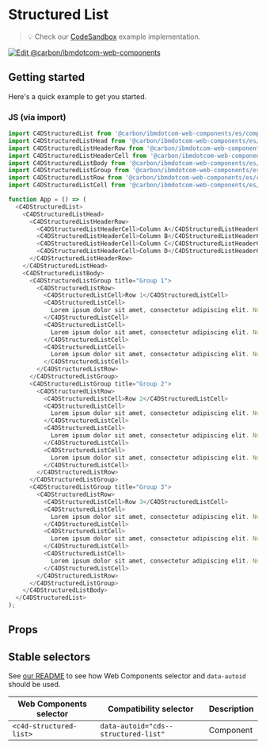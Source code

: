 
# Structured List

> 💡 Check our
> [CodeSandbox](https://stackblitz.com/github/carbon-design-system/carbon-for-ibm-dotcom/tree/main/packages/web-components/examples/codesandbox/components-react/structured-list)
> example implementation.

[![Edit @carbon/ibmdotcom-web-components](https://developer.stackblitz.com/img/open_in_stackblitz.svg)](https://stackblitz.com/github/carbon-design-system/carbon-for-ibm-dotcom/tree/main/packages/web-components/examples/codesandbox/components-react/structured-list)

## Getting started

Here's a quick example to get you started.

### JS (via import)

```javascript
import C4DStructuredList from '@carbon/ibmdotcom-web-components/es/components-react/structured-list/structured-list';
import C4DStructuredListHead from '@carbon/ibmdotcom-web-components/es/components-react/structured-list/structured-list-head';
import C4DStructuredListHeaderRow from '@carbon/ibmdotcom-web-components/es/components-react/structured-list/structured-list-header-row';
import C4DStructuredListHeaderCell from '@carbon/ibmdotcom-web-components/es/components-react/structured-list/structured-list-header-cell';
import C4DStructuredListBody from '@carbon/ibmdotcom-web-components/es/components-react/structured-list/structured-list-body';
import C4DStructuredListGroup from '@carbon/ibmdotcom-web-components/es/components-react/structured-list/structured-list-group';
import C4DStructuredListRow from '@carbon/ibmdotcom-web-components/es/components-react/structured-list/structured-list-row';
import C4DStructuredListCell from '@carbon/ibmdotcom-web-components/es/components-react/structured-list/structured-list-cell';

function App = () => (
  <C4DStructuredList>
    <C4DStructuredListHead>
      <C4DStructuredListHeaderRow>
        <C4DStructuredListHeaderCell>Column A</C4DStructuredListHeaderCell>
        <C4DStructuredListHeaderCell>Column B</C4DStructuredListHeaderCell>
        <C4DStructuredListHeaderCell>Column C</C4DStructuredListHeaderCell>
        <C4DStructuredListHeaderCell>Column D</C4DStructuredListHeaderCell>
      </C4DStructuredListHeaderRow>
    </C4DStructuredListHead>
    <C4DStructuredListBody>
      <C4DStructuredListGroup title="Group 1">
        <C4DStructuredListRow>
          <C4DStructuredListCell>Row 1</C4DStructuredListCell>
          <C4DStructuredListCell>
            Lorem ipsum dolor sit amet, consectetur adipiscing elit. Nunc dui magna, finibus id tortor sed, aliquet bibendum augue. Aenean posuere sem vel euismod dignissim.
          </C4DStructuredListCell>
          <C4DStructuredListCell>
            Lorem ipsum dolor sit amet, consectetur adipiscing elit. Nunc dui magna, finibus id tortor sed, aliquet bibendum augue. Aenean posuere sem vel euismod dignissim.
          </C4DStructuredListCell>
          <C4DStructuredListCell>
            Lorem ipsum dolor sit amet, consectetur adipiscing elit. Nunc dui magna, finibus id tortor sed, aliquet bibendum augue. Aenean posuere sem vel euismod dignissim.
          </C4DStructuredListCell>
        </C4DStructuredListRow>
      </C4DStructuredListGroup>
      <C4DStructuredListGroup title="Group 2">
        <C4DStructuredListRow>
          <C4DStructuredListCell>Row 2</C4DStructuredListCell>
          <C4DStructuredListCell>
            Lorem ipsum dolor sit amet, consectetur adipiscing elit. Nunc dui magna, finibus id tortor sed, aliquet bibendum augue. Aenean posuere sem vel euismod dignissim.
          </C4DStructuredListCell>
          <C4DStructuredListCell>
            Lorem ipsum dolor sit amet, consectetur adipiscing elit. Nunc dui magna, finibus id tortor sed, aliquet bibendum augue. Aenean posuere sem vel euismod dignissim.
          </C4DStructuredListCell>
          <C4DStructuredListCell>
            Lorem ipsum dolor sit amet, consectetur adipiscing elit. Nunc dui magna, finibus id tortor sed, aliquet bibendum augue. Aenean posuere sem vel euismod dignissim.
          </C4DStructuredListCell>
        </C4DStructuredListRow>
      </C4DStructuredListGroup>
      <C4DStructuredListGroup title="Group 3">
        <C4DStructuredListRow>
          <C4DStructuredListCell>Row 3</C4DStructuredListCell>
          <C4DStructuredListCell>
            Lorem ipsum dolor sit amet, consectetur adipiscing elit. Nunc dui magna, finibus id tortor sed, aliquet bibendum augue. Aenean posuere sem vel euismod dignissim.
          </C4DStructuredListCell>
          <C4DStructuredListCell>
            Lorem ipsum dolor sit amet, consectetur adipiscing elit. Nunc dui magna, finibus id tortor sed, aliquet bibendum augue. Aenean posuere sem vel euismod dignissim.
          </C4DStructuredListCell>
          <C4DStructuredListCell>
            Lorem ipsum dolor sit amet, consectetur adipiscing elit. Nunc dui magna, finibus id tortor sed, aliquet bibendum augue. Aenean posuere sem vel euismod dignissim.
          </C4DStructuredListCell>
        </C4DStructuredListRow>
      </C4DStructuredListGroup>
    </C4DStructuredListBody>
  </C4DStructuredList>
);
```

## Props

<Props of={PropTypesRef} />

## Stable selectors

See
[our README](https://github.com/carbon-design-system/carbon-for-ibm-dotcom/tree/main/packages/web-components#stable-selectors-for-analytics-and-integratione2e-testing-in-web-components)
to see how Web Components selector and `data-autoid` should be used.

| Web Components selector | Compatibility selector               | Description |
| ----------------------- | ------------------------------------ | ----------- |
| `<c4d-structured-list>` | `data-autoid="cds--structured-list"` | Component   |

<Description markdown={contributing} />
